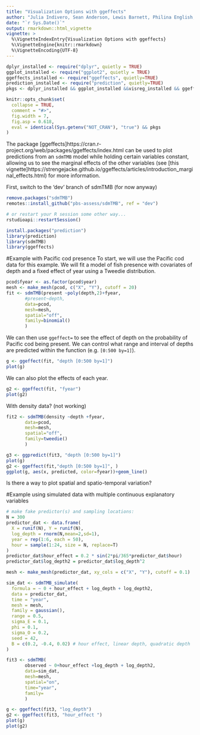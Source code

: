 ```yaml
---
title: "Visualization Options with ggeffects"
author: "Julia Indivero, Sean Anderson, Lewis Barnett, Philina English, Eric Ward"
date: "`r Sys.Date()`"
output: rmarkdown::html_vignette
vignette: >
  %\VignetteIndexEntry{Visualization Options with ggeffects}
  %\VignetteEngine{knitr::rmarkdown}
  %\VignetteEncoding{UTF-8}
---
```


```r
dplyr_installed <- require("dplyr", quietly = TRUE)
ggplot_installed <- require("ggplot2", quietly = TRUE)
ggeffects_installed <- require("ggeffects", quietly=TRUE)
prediction_installed <- require("prediction", quietly=TRUE)
pkgs <- dplyr_installed && ggplot_installed &&visreg_installed && ggeffects_installed

knitr::opts_chunk$set(
  collapse = TRUE,
  comment = "#>",
  fig.width = 7,
  fig.asp = 0.618,
  eval = identical(Sys.getenv("NOT_CRAN"), "true") && pkgs
)
```

The package [ggeffects]https://cran.r-project.org/web/packages/ggeffects/index.html can be used to plot predictions from an `sdmTMB` model while holding certain variables constant, allowing us to see the marginal effects of the other variables (see [this vignette]https://strengejacke.github.io/ggeffects/articles/introduction_marginal_effects.html) for more information.

First, switch to the 'dev' branch of sdmTMB (for now anyway)
```r
remove.packages("sdmTMB")
remotes::install_github("pbs-assess/sdmTMB", ref = "dev")

# or restart your R session some other way...
rstudioapi::restartSession()

install.packages("prediction")
library(prediction)
library(sdmTMB)
library(ggeffects)

```

#Example with Pacific cod presence
To start, we will use the Pacific cod data for this example. We will fit a model of fish presence with covariates of depth and a fixed effect of year using a Tweedie distribution.

```r
pcod$fyear <- as.factor(pcod$year)
mesh <- make_mesh(pcod, c("X", "Y"), cutoff = 20)
fit <- sdmTMB(present ~poly(depth,2)+fyear,
       #present~depth,
       data=pcod, 
       mesh=mesh,
       spatial="off",
       family=binomial()
       )
```

We can then use  `ggeffect=` to see the effect of depth on the probability of Pacific cod being present. We can control what range and interval of depths are predicted within the function (e.g. `[0:500 by=1]`).
```r

g <- ggeffect(fit, "depth [0:500 by=1]")
plot(g)
```

We can also plot the effects of each year.
```r
g2 <- ggeffect(fit, "fyear")
plot(g2)     
```
 
With density data? (not working)
```r
fit2 <- sdmTMB(density ~depth +fyear,
       data=pcod, 
       mesh=mesh,
       spatial="off",
       family=tweedie()
       )

g3 <- ggpredict(fit3, "depth [0:500 by=1]")
plot(g)
g2 <- ggeffect(fit,"depth [0:500 by=1]", )
ggplot(g, aes(x, predicted, color=fyear))+geom_line()
```

Is there a way to plot spatial and spatio-temporal variation?



#Example using simulated data with multiple continuous explanatory variables
```r
# make fake predictor(s) and sampling locations:
N = 300
predictor_dat <- data.frame(
  X = runif(N), Y = runif(N),
  log_depth = rnorm(N,mean=2,sd=1), 
  year = rep(1:6, each = 50),
  hour = sample(1:24, size = N, replace=T)
)
predictor_dat$hour_effect = 0.2 * sin(2*pi/365*predictor_dat$hour)
predictor_dat$log_depth2 = predictor_dat$log_depth^2

mesh <- make_mesh(predictor_dat, xy_cols = c("X", "Y"), cutoff = 0.1)

sim_dat <- sdmTMB_simulate(
  formula = ~ 0 + hour_effect + log_depth + log_depth2,
  data = predictor_dat,
  time = "year",
  mesh = mesh,
  family = gaussian(),
  range = 0.5,
  sigma_E = 0.1,
  phi = 0.1,
  sigma_O = 0.2,
  seed = 42,
  B = c(0.2, -0.4, 0.02) # hour effect, linear depth, quadratic depth
)

```


```r
fit3 <- sdmTMB(
       observed ~ 0+hour_effect +log_depth + log_depth2,
       data=sim_dat, 
       mesh=mesh,
       spatial="on",
       time="year",
       family=
       )
```

```r
g <- ggeffect(fit3, "log_depth")
g2 <- ggeffect(fit3, "hour_effect ")
plot(g)
plot(g2)
```

